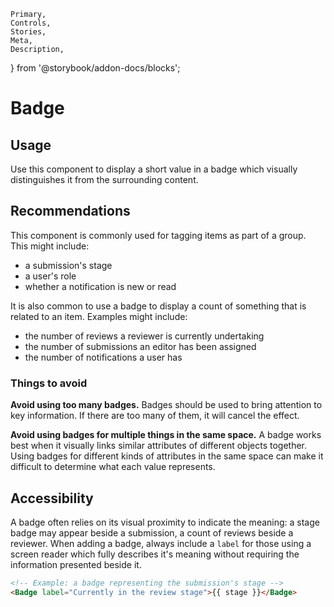 	Primary,
	Controls,
	Stories,
	Meta,
	Description,
} from '@storybook/addon-docs/blocks';


<Meta of={BadgeStories} />

# Badge

## Usage

Use this component to display a short value in a badge which visually distinguishes it from the surrounding content.

## Recommendations

This component is commonly used for tagging items as part of a group. This might include:

- a submission's stage
- a user's role
- whether a notification is new or read

It is also common to use a badge to display a count of something that is related to an item. Examples might include:

- the number of reviews a reviewer is currently undertaking
- the number of submissions an editor has been assigned
- the number of notifications a user has

### Things to avoid

**Avoid using too many badges.** Badges should be used to bring attention to key information. If there are too many of them, it will cancel the effect.

**Avoid using badges for multiple things in the same space.** A badge works best when it visually links similar attributes of different objects together. Using badges for different kinds of attributes in the same space can make it difficult to determine what each value represents.

## Accessibility

A badge often relies on its visual proximity to indicate the meaning: a stage badge may appear beside a submission, a count of reviews beside a reviewer. When adding a badge, always include a `label` for those using a screen reader which fully describes it's meaning without requiring the information presented beside it.

```html
<!-- Example: a badge representing the submission's stage -->
<Badge label="Currently in the review stage">{{ stage }}</Badge>
```

<Primary />
<Controls />
<Stories />
